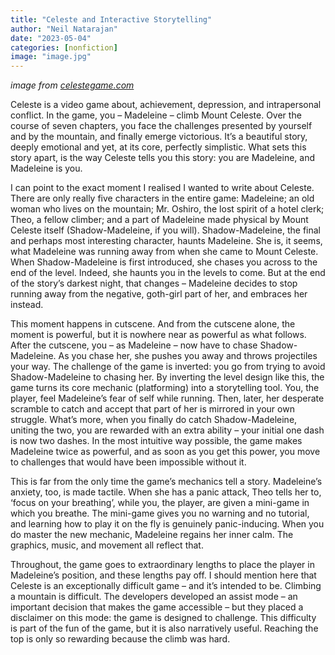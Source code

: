 ```yaml
---
title: "Celeste and Interactive Storytelling"
author: "Neil Natarajan"
date: "2023-05-04"
categories: [nonfiction]
image: "image.jpg"
---
```


_image from [celestegame.com](https://www.celestegame.com/)_

Celeste is a video game about, achievement, depression, and intrapersonal conflict. In the game, you – Madeleine – climb Mount Celeste. Over the course of seven chapters, you face the challenges presented by yourself and by the mountain, and finally emerge victorious. It’s a beautiful story, deeply emotional and yet, at its core, perfectly simplistic. What sets this story apart, is the way Celeste tells you this story: you are Madeleine, and Madeleine is you.

I can point to the exact moment I realised I wanted to write about Celeste. There are only really five characters in the entire game: Madeleine; an old woman who lives on the mountain; Mr. Oshiro, the lost spirit of a hotel clerk; Theo, a fellow climber; and a part of Madeleine made physical by Mount Celeste itself (Shadow-Madeleine, if you will). Shadow-Madeleine, the final and perhaps most interesting character, haunts Madeleine. She is, it seems, what Madeleine was running away from when she came to Mount Celeste. When Shadow-Madeleine is first introduced, she chases you across to the end of the level. Indeed, she haunts you in the levels to come. But at the end of the story’s darkest night, that changes – Madeleine decides to stop running away from the negative, goth-girl part of her, and embraces her instead.

This moment happens in cutscene. And from the cutscene alone, the moment is powerful, but it is nowhere near as powerful as what follows. After the cutscene, you – as Madeleine – now have to chase Shadow-Madeleine. As you chase her, she pushes you away and throws projectiles your way. The challenge of the game is inverted: you go from trying to avoid Shadow-Madeleine to chasing her.
By inverting the level design like this, the game turns its core mechanic (platforming) into a storytelling tool. You, the player, feel Madeleine’s fear of self while running. Then, later, her desperate scramble to catch and accept that part of her is mirrored in your own struggle. What’s more, when you finally do catch Shadow-Madeleine, uniting the two, you are rewarded with an extra ability – your initial one dash is now two dashes. In the most intuitive way possible, the game makes Madeleine twice as powerful, and as soon as you get this power, you move to challenges that would have been impossible without it.

This is far from the only time the game’s mechanics tell a story. Madeleine’s anxiety, too, is made tactile. When she has a panic attack, Theo tells her to, ‘focus on your breathing’, while you, the player, are given a mini-game in which you breathe. The mini-game gives you no warning and no tutorial, and learning how to play it on the fly is genuinely panic-inducing. When you do master the new mechanic, Madeleine regains her inner calm. The graphics, music, and movement all reflect that.

Throughout, the game goes to extraordinary lengths to place the player in Madeleine’s position, and these lengths pay off. I should mention here that Celeste is an exceptionally difficult game – and it’s intended to be. Climbing a mountain is difficult. The developers developed an assist mode – an important decision that makes the game accessible – but they placed a disclaimer on this mode: the game is designed to challenge. This difficulty is part of the fun of the game, but it is also narratively useful. Reaching the top is only so rewarding because the climb was hard.
